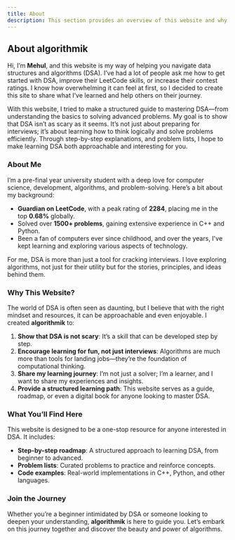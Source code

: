 ```yaml
---
title: About
description: This section provides an overview of this website and why it was created.
---
```


## About algorithmik

Hi, I’m **Mehul**, and this website is my way of helping you navigate data structures and algorithms (DSA). I’ve had a lot of people ask me how to get started with DSA, improve their LeetCode skills, or increase their contest ratings. I know how overwhelming it can feel at first, so I decided to create this site to share what I’ve learned and help others on their journey.

With this website, I tried to make a structured guide to mastering DSA—from understanding the basics to solving advanced problems. My goal is to show that DSA isn’t as scary as it seems. It’s not just about preparing for interviews; it’s about learning how to think logically and solve problems efficiently. Through step-by-step explanations, and problem lists, I hope to make learning DSA both approachable and interesting for you.

### About Me

I’m a pre-final year university student with a deep love for computer science, development, algorithms, and problem-solving. Here’s a bit about my background:  
- **Guardian on LeetCode**, with a peak rating of **2284**, placing me in the top **0.68%** globally.  
- Solved over **1500+ problems**, gaining extensive experience in C++ and Python. 
- Been a fan of computers ever since childhood, and over the years, I've kept learning and exploring various aspects of technology.  

For me, DSA is more than just a tool for cracking interviews. I love exploring algorithms, not just for their utility but for the stories, principles, and ideas behind them.

### Why This Website?

The world of DSA is often seen as daunting, but I believe that with the right mindset and resources, it can be approachable and even enjoyable. I created **algorithmik** to:  
1. **Show that DSA is not scary**: It’s a skill that can be developed step by step.  
2. **Encourage learning for fun, not just interviews**: Algorithms are much more than tools for landing jobs—they’re the foundation of computational thinking.  
3. **Share my learning journey**: I’m not just a solver; I’m a learner, and I want to share my experiences and insights.  
4. **Provide a structured learning path**: This website serves as a guide, roadmap, or even a digital book for anyone looking to master DSA.  

### What You’ll Find Here

This website is designed to be a one-stop resource for anyone interested in DSA. It includes:  
- **Step-by-step roadmap**: A structured approach to learning DSA, from beginner to advanced.  
- **Problem lists**: Curated problems to practice and reinforce concepts.  
- **Code examples**: Real-world implementations in C++, Python, and other languages.    

### Join the Journey

Whether you’re a beginner intimidated by DSA or someone looking to deepen your understanding, **algorithmik** is here to guide you. Let’s embark on this journey together and discover the beauty and power of algorithms.
